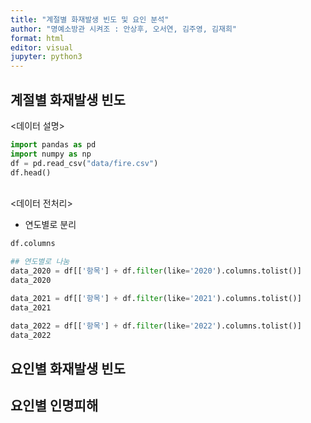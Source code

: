 ```yaml
---
title: "계절별 화재발생 빈도 및 요인 분석"
author: "명예소방관 시켜조 : 안상후, 오서연, 김주영, 김재희"
format: html
editor: visual
jupyter: python3
---
```


## 계절별 화재발생 빈도

<데이터 설명>

```python
import pandas as pd
import numpy as np
df = pd.read_csv("data/fire.csv")
df.head()
```

<br> <데이터 전처리>

-   연도별로 분리

```python
df.columns

## 연도별로 나눔
data_2020 = df[['항목'] + df.filter(like='2020').columns.tolist()]
data_2020

data_2021 = df[['항목'] + df.filter(like='2021').columns.tolist()]
data_2021

data_2022 = df[['항목'] + df.filter(like='2022').columns.tolist()]
data_2022


```

## 요인별 화재발생 빈도

## 요인별 인명피해
